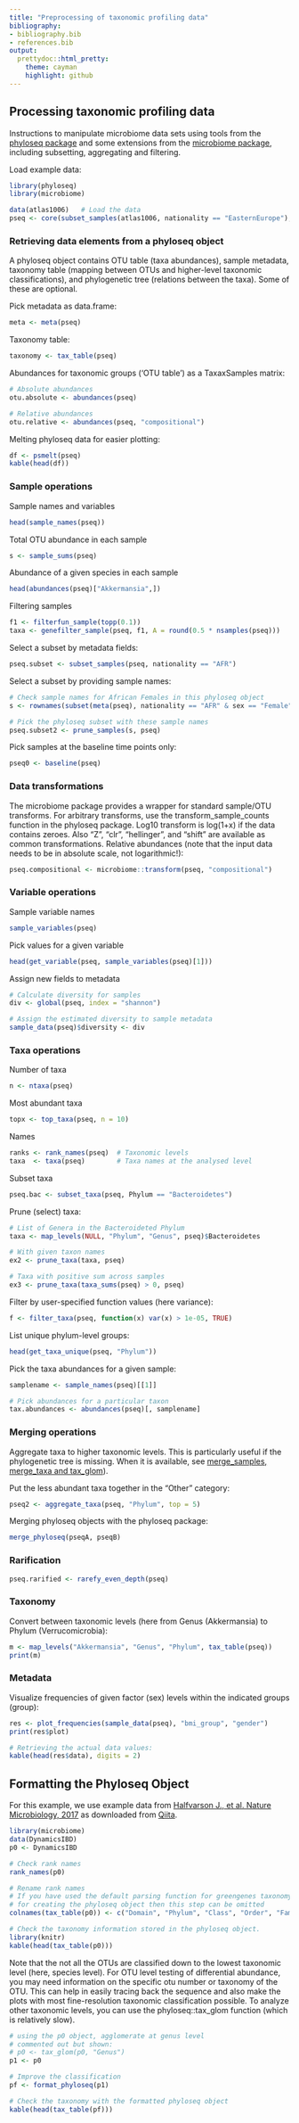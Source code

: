 ```yaml
---
title: "Preprocessing of taxonomic profiling data"
bibliography: 
- bibliography.bib
- references.bib
output: 
  prettydoc::html_pretty:
    theme: cayman
    highlight: github
---
```

<!--
  %\VignetteEngine{knitr::rmarkdown}
  %\VignetteIndexEntry{microbiome tutorial - Preprocessing}
  %\usepackage[utf8]{inputenc}
  %\VignetteEncoding{UTF-8}  
-->


## Processing taxonomic profiling data

Instructions to manipulate microbiome data sets using tools from the [phyloseq package](http://joey711.github.io/phyloseq/) and some extensions from the [microbiome package](https://github.com/microbiome/microbiome), including subsetting, aggregating and filtering.


Load example data:

```r
library(phyloseq)
library(microbiome)

data(atlas1006)   # Load the data
pseq <- core(subset_samples(atlas1006, nationality == "EasternEurope"), detection = 10^2, prevalence = 50/100) # Rename the data and pick subset for faster examples
```


### Retrieving data elements from a phyloseq object  

A phyloseq object contains OTU table (taxa abundances), sample
metadata, taxonomy table (mapping between OTUs and higher-level
taxonomic classifications), and phylogenetic tree (relations between
the taxa). Some of these are optional.


Pick metadata as data.frame:

```r
meta <- meta(pseq)
```

Taxonomy table:

```r
taxonomy <- tax_table(pseq)
```


Abundances for taxonomic groups ('OTU table') as a TaxaxSamples matrix:

```r
# Absolute abundances
otu.absolute <- abundances(pseq)

# Relative abundances
otu.relative <- abundances(pseq, "compositional")
```


Melting phyloseq data for easier plotting:

```r
df <- psmelt(pseq)
kable(head(df))
```



### Sample operations

Sample names and variables

```r
head(sample_names(pseq))
```

Total OTU abundance in each sample

```r
s <- sample_sums(pseq)
```

Abundance of a given species in each sample

```r
head(abundances(pseq)["Akkermansia",])
```


Filtering samples

```r
f1 <- filterfun_sample(topp(0.1))
taxa <- genefilter_sample(pseq, f1, A = round(0.5 * nsamples(pseq)))
```


Select a subset by metadata fields:

```r
pseq.subset <- subset_samples(pseq, nationality == "AFR")
```


Select a subset by providing sample names: 

```r
# Check sample names for African Females in this phyloseq object
s <- rownames(subset(meta(pseq), nationality == "AFR" & sex == "Female"))

# Pick the phyloseq subset with these sample names
pseq.subset2 <- prune_samples(s, pseq)
```


Pick samples at the baseline time points only:

```r
pseq0 <- baseline(pseq)
```



### Data transformations

The microbiome package provides a wrapper for standard sample/OTU transforms. For arbitrary transforms, use the transform_sample_counts function in the phyloseq package. Log10 transform is log(1+x) if the data contains zeroes. Also "Z",
"clr", "hellinger", and "shift" are available as common
transformations. Relative abundances (note that the input data needs
to be in absolute scale, not logarithmic!):

```r
pseq.compositional <- microbiome::transform(pseq, "compositional")
```


### Variable operations

Sample variable names

```r
sample_variables(pseq)
```

Pick values for a given variable

```r
head(get_variable(pseq, sample_variables(pseq)[1]))
```

Assign new fields to metadata

```r
# Calculate diversity for samples
div <- global(pseq, index = "shannon")

# Assign the estimated diversity to sample metadata
sample_data(pseq)$diversity <- div
```



### Taxa operations


Number of taxa

```r
n <- ntaxa(pseq)
```


Most abundant taxa

```r
topx <- top_taxa(pseq, n = 10)
```


Names

```r
ranks <- rank_names(pseq)  # Taxonomic levels
taxa  <- taxa(pseq)        # Taxa names at the analysed level
```


Subset taxa

```r
pseq.bac <- subset_taxa(pseq, Phylum == "Bacteroidetes")
```


Prune (select) taxa:

```r
# List of Genera in the Bacteroideted Phylum
taxa <- map_levels(NULL, "Phylum", "Genus", pseq)$Bacteroidetes

# With given taxon names
ex2 <- prune_taxa(taxa, pseq)

# Taxa with positive sum across samples
ex3 <- prune_taxa(taxa_sums(pseq) > 0, pseq)
```


Filter by user-specified function values (here variance):

```r
f <- filter_taxa(pseq, function(x) var(x) > 1e-05, TRUE)
```


List unique phylum-level groups: 

```r
head(get_taxa_unique(pseq, "Phylum"))
```

Pick the taxa abundances for a given sample:

```r
samplename <- sample_names(pseq)[[1]]

# Pick abundances for a particular taxon
tax.abundances <- abundances(pseq)[, samplename]
```


### Merging operations

Aggregate taxa to higher taxonomic levels. This is particularly useful if the phylogenetic tree is missing. When it is available, see [merge_samples, merge_taxa and tax_glom](http://joey711.github.io/phyloseq/merge.html)).

Put the less abundant taxa together in the "Other" category:

```r
pseq2 <- aggregate_taxa(pseq, "Phylum", top = 5) 
```


Merging phyloseq objects with the phyloseq package:

```r
merge_phyloseq(pseqA, pseqB)
```


### Rarification

```r
pseq.rarified <- rarefy_even_depth(pseq)
```


### Taxonomy 

Convert between taxonomic levels (here from Genus (Akkermansia) to
Phylum (Verrucomicrobia):

```r
m <- map_levels("Akkermansia", "Genus", "Phylum", tax_table(pseq))
print(m)
```


### Metadata

Visualize frequencies of given factor (sex) levels within the
indicated groups (group):

```r
res <- plot_frequencies(sample_data(pseq), "bmi_group", "gender")
print(res$plot)

# Retrieving the actual data values:
kable(head(res$data), digits = 2)
```


## Formatting the Phyloseq Object 

For this example, we use example data from [Halfvarson J., et al. Nature Microbiology, 2017](http://www.nature.com/articles/nmicrobiol20174) as downloaded from [Qiita](https://qiita.ucsd.edu/study/description/1629).  


```r
library(microbiome)
data(DynamicsIBD)
p0 <- DynamicsIBD

# Check rank names
rank_names(p0) 

# Rename rank names
# If you have used the default parsing function for greengenes taxonomy
# for creating the phyloseq object then this step can be omitted
colnames(tax_table(p0)) <- c("Domain", "Phylum", "Class", "Order", "Family", "Genus", "Species") 

# Check the taxonomy information stored in the phyloseq object.  
library(knitr)
kable(head(tax_table(p0)))
```

Note that the not all the OTUs are classified down to the lowest taxonomic level (here, species level). For OTU level testing of differential abundance, you may need information on the specific otu number or taxonomy of the OTU. This can help in easily tracing back the sequence and also make the plots with most fine-resolution taxonomic classification possible. To analyze other taxonomic levels, you can use the phyloseq::tax_glom function (which is relatively slow).

```r
# using the p0 object, agglomerate at genus level
# commented out but shown:
# p0 <- tax_glom(p0, "Genus")
p1 <- p0

# Improve the classification
pf <- format_phyloseq(p1)

# Check the taxonomy with the formatted phyloseq object
kable(head(tax_table(pf)))
```


